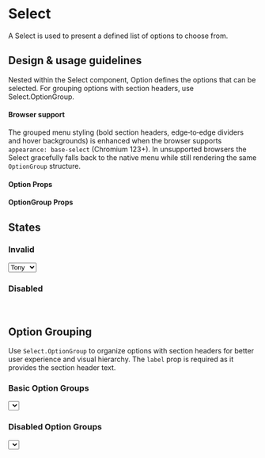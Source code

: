 
<Meta title="Components/Selections/Select" component={Select} />

# Select

A Select is used to present a defined list of options to choose from.

## Design & usage guidelines

Nested within the Select component, Option defines the options that can be
selected. For grouping options with section headers, use Select.OptionGroup.

#### Browser support

The grouped menu styling (bold section headers, edge‑to‑edge dividers and hover
backgrounds) is enhanced when the browser supports `appearance: base-select`
(Chromium 123+). In unsupported browsers the Select gracefully falls back to the
native menu while still rendering the same `OptionGroup` structure.

#### Option Props

<ArgsTable of={Option} />

#### OptionGroup Props

<ArgsTable of={OptionGroup} />

## States

### Invalid

<Canvas>
  <Select invalid={true}>
    <Option value="sad">Tony</Option>
    <Option value="old">Steve</Option>
  </Select>
</Canvas>

### Disabled

<Canvas>
  <Select disabled={true}>
    <Option value="sad">Tony</Option>
    <Option value="old">Steve</Option>
  </Select>
</Canvas>

## Option Grouping

Use `Select.OptionGroup` to organize options with section headers for better
user experience and visual hierarchy. The `label` prop is required as it
provides the section header text.

### Basic Option Groups

<Canvas>
  <Select version={2} placeholder="Select an option">
    <Select.OptionGroup label="Team A">
      <Select.Option value="alice">Alice</Select.Option>
      <Select.Option value="bob">Bob</Select.Option>
      <Select.Option value="charlie">Charlie</Select.Option>
    </Select.OptionGroup>
    <Select.OptionGroup label="Team B">
      <Select.Option value="diana">Diana</Select.Option>
      <Select.Option value="evan">Evan</Select.Option>
      <Select.Option value="frank">Frank</Select.Option>
    </Select.OptionGroup>
  </Select>
</Canvas>

### Disabled Option Groups

<Canvas>
  <Select version={2} placeholder="Select an option">
    <Select.OptionGroup label="Available Options">
      <Select.Option value="option1">Option 1</Select.Option>
      <Select.Option value="option2">Option 2</Select.Option>
    </Select.OptionGroup>
    <Select.OptionGroup label="Unavailable Options" disabled={true}>
      <Select.Option value="option3">Option 3</Select.Option>
      <Select.Option value="option4">Option 4</Select.Option>
    </Select.OptionGroup>
  </Select>
</Canvas>
